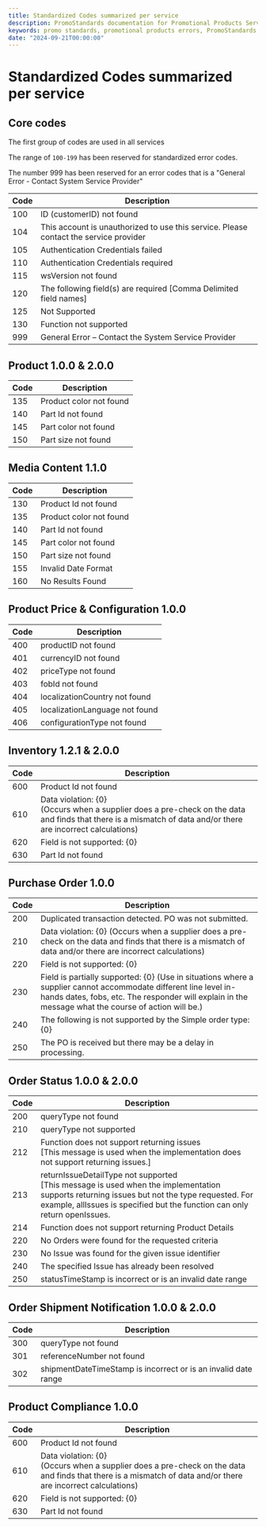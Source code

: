 ```yaml
---
title: Standardized Codes summarized per service
description: PromoStandards documentation for Promotional Products Services Standardized Error Codes
keywords: promo standards, promotional products errors, PromoStandards API Standardized Codes
date: "2024-09-21T00:00:00"
---
```



# Standardized Codes summarized per service

## Core codes

The first group of codes are used in all services

The range of `100-199` has been reserved for standardized error codes.

The number 999 has been reserved for an error codes that is a "General Error - Contact System Service Provider"

| Code | Description                                                                           |
| ---- | ------------------------------------------------------------------------------------- |
| 100  | ID (customerID) not found                                                             |
| 104  | This account is unauthorized to use this service. Please contact the service provider |
| 105  | Authentication Credentials failed                                                     |
| 110  | Authentication Credentials required                                                   |
| 115  | wsVersion not found                                                                   |
| 120  | The following field(s) are required [Comma Delimited field names]                     |
| 125  | Not Supported                                                                         |
| 130  | Function not supported                                                                |
| 999  | General Error – Contact the System Service Provider                                   |

## Product 1.0.0 & 2.0.0

| Code   | Description                  |
| ------ | ---------------------------- |
| 135    | Product color not found      |
| 140    | Part Id not found            |
| 145    | Part color not found         |
| 150    | Part size not found          |

## Media Content 1.1.0

| Code | Description                                                          |
|------|----------------------------------------------------------------------|
| 130  | Product Id not found                                                 |
| 135  | Product color not found                                              |
| 140  | Part Id not found                                                    |
| 145  | Part color not found                                                 |
| 150  | Part size not found                                                  |
| 155  | Invalid Date Format                                                  |
| 160  | No Results Found                                                     |


## Product Price & Configuration 1.0.0

| Code | Description                         |
|------|-------------------------------------|
| 400  | productID not found                 |
| 401  | currencyID not found                |
| 402  | priceType not found                 |
| 403  | fobId not found                     |
| 404  | localizationCountry not found       |
| 405  | localizationLanguage not found      |
| 406  | configurationType not found         |

## Inventory 1.2.1 & 2.0.0

| Code  | Description                                                              |
| ----- | ------------------------------------------------------------------------ |
| 600   | Product Id not found  |
| 610   | Data violation: \{0\}<br/>(Occurs when a supplier does a pre-check on the data and finds that there is a mismatch of data and/or there are incorrect calculations)| 
| 620   | Field is not supported: \{0\} |
| 630   | Part Id not found |

## Purchase Order 1.0.0

| Code | Description                                                                                                                                                                                    |
|------|------------------------------------------------------------------------------------------------------------------------------------------------------------------------------------------------|
| 200  | Duplicated transaction detected. PO was not submitted.                                                                                                                                         |
| 210  | Data violation: \{0\} (Occurs when a supplier does a pre-check on the data and finds that there is a mismatch of data and/or there are incorrect calculations)                                 |
| 220  | Field is not supported: \{0\}                                                                                                                                                                  |
| 230  | Field is partially supported: \{0\} (Use in situations where a supplier cannot accommodate different line level in-hands dates, fobs, etc. The responder will explain in the message what the course of action will be.) |
| 240  | The following is not supported by the Simple order type: \{0\}                                                                                                                                 |
| 250  | The PO is received but there may be a delay in processing.    

## Order Status 1.0.0 & 2.0.0

| Code | Description             |
| ---- | ----------------------- |
| 200  | queryType not found     |
| 210  | queryType not supported |
| 212  | Function does not support returning issues <br/>[This message is used when the implementation does not support returning issues.] |
| 213  | returnIssueDetailType not supported <br/>[This message is used when the implementation supports returning issues but not the type requested. For example, allIssues is specified but the function can only return openIssues. |
| 214  | Function does not support returning Product Details |
| 220  | No Orders were found for the requested criteria |
| 230  | No Issue was found for the given issue identifier |
| 240  | The specified Issue has already been resolved |
| 250  | statusTimeStamp is incorrect or is an invalid date range |

## Order Shipment Notification 1.0.0 & 2.0.0

| Code | Description                                                    |
| ---- | -------------------------------------------------------------- |
| 300  | queryType not found                                            |
| 301  | referenceNumber not found                                      |
| 302  | shipmentDateTimeStamp is incorrect or is an invalid date range |

## Product Compliance 1.0.0

| Code | Description                   |
| ---- | ----------------------------- |
| 600  | Product Id not found          |
| 610  | Data violation: \{0\}  <br/> (Occurs when a supplier does a pre-check on the data and finds that there is a mismatch of data and/or there are incorrect calculations) |
| 620  | Field is not supported: \{0\} |
| 630  | Part Id not found             |
